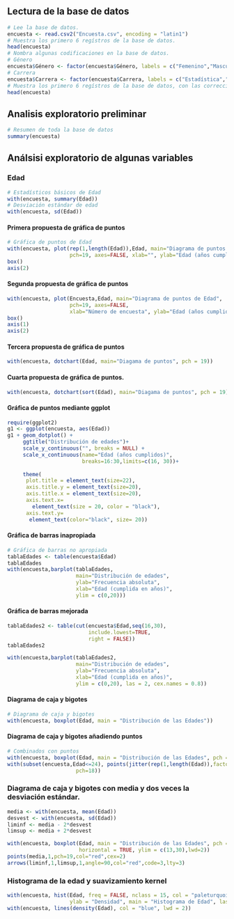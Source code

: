 ## Lectura de la base de datos
```r
# Lee la base de datos.
encuesta <- read.csv2("Encuesta.csv", encoding = "latin1")
# Muestra los primero 6 regístros de la base de datos.
head(encuesta)
# Nombra algunas codificaciones en la base de datos.
# Género
encuesta$Género <- factor(encuesta$Género, labels = c("Femenino","Masculino"))
# Carrera
encuesta$Carrera <- factor(encuesta$Carrera, labels = c("Estadística","Ingeniería Forestal", "Ingeniería de Sistemas"))
# Muestra los primero 6 regístros de la base de datos, con las correcciones
head(encuesta)
```

## Analisis exploratorio preliminar
```r
# Resumen de toda la base de datos
summary(encuesta)
```

## Análsisi exploratorio de algunas variables
### Edad
```r
# Estadísticos básicos de Edad
with(encuesta, summary(Edad))
# Desviación estándar de edad
with(encuesta, sd(Edad))
```

#### Primera propuesta de gráfica de puntos
```r
# Gráfica de puntos de Edad
with(encuesta, plot(rep(1,length(Edad)),Edad, main="Diagrama de puntos de Edad",
                    pch=19, axes=FALSE, xlab="", ylab="Edad (años cumplidos)"))
box()
axis(2)

```

#### Segunda propuesta de gráfica de puntos
```r
with(encuesta, plot(Encuesta,Edad, main="Diagrama de puntos de Edad",
                    pch=19, axes=FALSE, 
                    xlab="Número de encuesta", ylab="Edad (años cumplidos)"))
box()
axis(1)
axis(2)

```

#### Tercera propuesta de gráfica de puntos
```r
with(encuesta, dotchart(Edad, main="Diagama de puntos", pch = 19))
```

#### Cuarta propuesta de gráfica de puntos.
```r
with(encuesta, dotchart(sort(Edad), main="Diagama de puntos", pch = 19))
```

#### Gráfica de puntos mediante ggplot
```r
require(ggplot2)
g1 <- ggplot(encuesta, aes(Edad))
g1 + geom_dotplot() +
     ggtitle("Distribución de edades")+
     scale_y_continuous("", breaks = NULL) +
     scale_x_continuous(name="Edad (años cumplidos)", 
                        breaks=16:30,limits=c(16, 30))+
      
     theme(
      plot.title = element_text(size=22),
      axis.title.y = element_text(size=20),
      axis.title.x = element_text(size=20),
      axis.text.x=
        element_text(size = 20, color = "black"), 
      axis.text.y=
       element_text(color="black", size= 20))
```

#### Gráfica de barras inapropiada
```r
# Gráfica de barras no apropiada
tablaEdades <- table(encuesta$Edad)
tablaEdades
with(encuesta,barplot(tablaEdades,
                      main="Distribución de edades",
                      ylab="Frecuencia absoluta",
                      xlab="Edad (cumplida en años)",
                      ylim = c(0,20)))
```

#### Gráfica de barras mejorada
```r
tablaEdades2 <- table(cut(encuesta$Edad,seq(16,30),
                          include.lowest=TRUE,
                          right = FALSE))
tablaEdades2

with(encuesta,barplot(tablaEdades2,
                      main="Distribución de edades",
                      ylab="Frecuencia absoluta",
                      xlab="Edad (cumplida en años)",
                      ylim = c(0,20), las = 2, cex.names = 0.8))
```

#### Diagrama de caja y bigotes
```r
# Diagrama de caja y bigotes
with(encuesta, boxplot(Edad, main = "Distribución de las Edades"))
```

#### Diagrama de caja y bigotes añadiendo puntos
```r
# Combinados con puntos
with(encuesta, boxplot(Edad, main = "Distribución de las Edades", pch = 19))
with(subset(encuesta,Edad<=24), points(jitter(rep(1,length(Edad)),factor = 5),Edad,
                      pch=18))
```

### Diagrama de caja y bigotes con media y dos veces la desviación estándar.
```r
media <- with(encuesta, mean(Edad))
desvest <- with(encuesta, sd(Edad))
liminf <- media - 2*desvest
limsup <- media + 2*desvest

with(encuesta, boxplot(Edad, main = "Distribución de las Edades", pch = 19,
                       horizontal = TRUE, ylim = c(13,30),lwd=2))
points(media,1,pch=19,col="red",cex=2)
arrows(liminf,1,limsup,1,angle=90,col="red",code=3,lty=3)
```

### Histograma de la edad y suavizamiento kernel
```r
with(encuesta, hist(Edad, freq = FALSE, nclass = 15, col = "paleturquoise1",
                    ylab = "Densidad", main = "Histograma de Edad", las=1))
with(encuesta, lines(density(Edad), col = "blue", lwd = 2))
```

